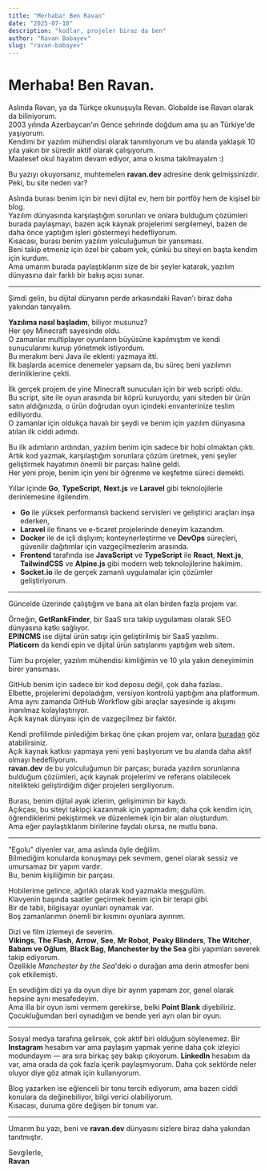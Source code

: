 ```yaml
---
title: "Merhaba! Ben Ravan"
date: "2025-07-10"
description: "kodlar, projeler biraz da ben"
author: "Ravan Babayev"
slug: "ravan-babayev"
---
```


# Merhaba! Ben Ravan.

Aslında Rəvan, ya da Türkçe okunuşuyla Revan. Globalde ise Ravan olarak da biliniyorum.  
2003 yılında Azerbaycan'ın Gence şehrinde doğdum ama şu an Türkiye'de yaşıyorum.  
Kendimi bir yazılım mühendisi olarak tanımlıyorum ve bu alanda yaklaşık 10 yıla yakın bir süredir aktif olarak çalışıyorum.  
Maalesef okul hayatım devam ediyor, ama o kısma takılmayalım :)

Bu yazıyı okuyorsanız, muhtemelen **ravan.dev** adresine denk gelmişsinizdir.  
Peki, bu site neden var?

Aslında burası benim için bir nevi dijital ev, hem bir portföy hem de kişisel bir blog.  
Yazılım dünyasında karşılaştığım sorunları ve onlara bulduğum çözümleri burada paylaşmayı, bazen açık kaynak projelerimi sergilemeyi, bazen de daha önce yaptığım işleri göstermeyi hedefliyorum.  
Kısacası, burası benim yazılım yolculuğumun bir yansıması.  
Beni takip etmeniz için özel bir çabam yok, çünkü bu siteyi en başta kendim için kurdum.  
Ama umarım burada paylaştıklarım size de bir şeyler katarak, yazılım dünyasına dair farklı bir bakış açısı sunar.

---

Şimdi gelin, bu dijital dünyanın perde arkasındaki Ravan'ı biraz daha yakından tanıyalım.

**Yazılıma nasıl başladım**, biliyor musunuz?  
Her şey Minecraft sayesinde oldu.  
O zamanlar multiplayer oyunların büyüsüne kapılmıştım ve kendi sunucularımı kurup yönetmek istiyordum.  
Bu merakım beni Java ile eklenti yazmaya itti.  
İlk başlarda acemice denemeler yapsam da, bu süreç beni yazılımın derinliklerine çekti.

İlk gerçek projem de yine Minecraft sunucuları için bir web scripti oldu.  
Bu script, site ile oyun arasında bir köprü kuruyordu; yani siteden bir ürün satın aldığınızda, o ürün doğrudan oyun içindeki envanterinize teslim ediliyordu.  
O zamanlar için oldukça havalı bir şeydi ve benim için yazılım dünyasına atılan ilk ciddi adımdı.

Bu ilk adımların ardından, yazılım benim için sadece bir hobi olmaktan çıktı.  
Artık kod yazmak, karşılaştığım sorunlara çözüm üretmek, yeni şeyler geliştirmek hayatımın önemli bir parçası haline geldi.  
Her yeni proje, benim için yeni bir öğrenme ve keşfetme süreci demekti.

Yıllar içinde **Go**, **TypeScript**, **Next.js** ve **Laravel** gibi teknolojilerle derinlemesine ilgilendim.

- **Go** ile yüksek performanslı backend servisleri ve geliştirici araçları inşa ederken,  
- **Laravel** ile finans ve e-ticaret projelerinde deneyim kazandım.  
- **Docker** ile de içli dışlıyım; konteynerleştirme ve **DevOps** süreçleri, güvenilir dağıtımlar için vazgeçilmezlerim arasında.  
- **Frontend** tarafında ise **JavaScript** ve **TypeScript** ile **React**, **Next.js**, **TailwindCSS** ve **Alpine.js** gibi modern web teknolojilerine hakimim.  
- **Socket.io** ile de gerçek zamanlı uygulamalar için çözümler geliştiriyorum.

---

Güncelde üzerinde çalıştığım ve bana ait olan birden fazla projem var.

Örneğin, **GetRankFinder**, bir SaaS sıra takip uygulaması olarak SEO dünyasına katkı sağlıyor.  
**EPINCMS** ise dijital ürün satışı için geliştirilmiş bir SaaS yazılımı.  
**Platicorn** da kendi epin ve dijital ürün satışlarımı yaptığım web sitem.

Tüm bu projeler, yazılım mühendisi kimliğimin ve 10 yıla yakın deneyimimin birer yansıması.

GitHub benim için sadece bir kod deposu değil, çok daha fazlası.  
Elbette, projelerimi depoladığım, versiyon kontrolü yaptığım ana platformum.  
Ama aynı zamanda GitHub Workflow gibi araçlar sayesinde iş akışımı inanılmaz kolaylaştırıyor.  
Açık kaynak dünyası için de vazgeçilmez bir faktör.

Kendi profilimde pinlediğim birkaç öne çıkan projem var, onlara [buradan](https://github.com/ravanbabayev) göz atabilirsiniz.  
Açık kaynak katkısı yapmaya yeni yeni başlıyorum ve bu alanda daha aktif olmayı hedefliyorum.  
**ravan.dev** de bu yolculuğumun bir parçası; burada yazılım sorunlarına bulduğum çözümleri, açık kaynak projelerimi ve referans olabilecek nitelikteki geliştirdiğim diğer projeleri sergiliyorum.

Burası, benim dijital ayak izlerim, gelişimimin bir kaydı.  
Açıkçası, bu siteyi takipçi kazanmak için yapmadım; daha çok kendim için, öğrendiklerimi pekiştirmek ve düzenlemek için bir alan oluşturdum.  
Ama eğer paylaştıklarım birilerine faydalı olursa, ne mutlu bana.

---

"Egolu" diyenler var, ama aslında öyle değilim.  
Bilmediğim konularda konuşmayı pek sevmem, genel olarak sessiz ve umursamaz bir yapım vardır.  
Bu, benim kişiliğimin bir parçası.

Hobilerime gelince, ağırlıklı olarak kod yazmakla meşgulüm.  
Klavyenin başında saatler geçirmek benim için bir terapi gibi.  
Bir de tabii, bilgisayar oyunları oynamak var.  
Boş zamanlarımın önemli bir kısmını oyunlara ayırırım.

Dizi ve film izlemeyi de severim.  
**Vikings**, **The Flash**, **Arrow**, **See**, **Mr Robot**, **Peaky Blinders**, **The Witcher**, **Babam ve Oğlum**, **Black Bag**, **Manchester by the Sea** gibi yapımları severek takip ediyorum.  
Özellikle *Manchester by the Sea*'deki o durağan ama derin atmosfer beni çok etkilemişti.

En sevdiğim dizi ya da oyun diye bir ayrım yapmam zor, genel olarak hepsine aynı mesafedeyim.  
Ama illa bir oyun ismi vermem gerekirse, belki **Point Blank** diyebiliriz.  
Çocukluğumdan beri oynadığım ve bende yeri ayrı olan bir oyun.

---

Sosyal medya tarafına gelirsek, çok aktif biri olduğum söylenemez.
Bir **Instagram** hesabım var ama paylaşım yapmak yerine daha çok izleyici modundayım — ara sıra birkaç şey bakıp çıkıyorum.
**LinkedIn** hesabım da var, ama orada da çok fazla içerik paylaşmıyorum. Daha çok sektörde neler oluyor diye göz atmak için kullanıyorum.


Blog yazarken ise eğlenceli bir tonu tercih ediyorum, ama bazen ciddi konulara da değinebiliyor, bilgi verici olabiliyorum.  
Kısacası, duruma göre değişen bir tonum var.

---

Umarım bu yazı, beni ve **ravan.dev** dünyasını sizlere biraz daha yakından tanıtmıştır.  

Sevgilerle,  
**Ravan**
